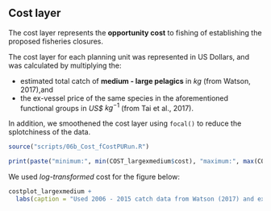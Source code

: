 ## Cost layer

The cost layer represents the **opportunity cost** to fishing of establishing the proposed fisheries closures.

The cost layer for each planning unit was represented in US Dollars, and was calculated by multiplying the:

* estimated total catch of **medium - large pelagics** in *kg* (from Watson, 2017),and 
* the ex-vessel price of the same species in the aforementioned functional groups in *US$* $kg^{-1}$ (from Tai et al., 2017).

In addition, we smoothened the cost layer using `focal()` to reduce the splotchiness of the data.

``` r
source("scripts/06b_Cost_fCostPURun.R")
```
``` r
print(paste("minimum:", min(COST_largexmedium$cost), "maximum:", max(COST_largexmedium$cost), sep = " "))
```
We used *log-transformed* cost for the figure below:

```r
costplot_largexmedium +
  labs(caption = "Used 2006 - 2015 catch data from Watson (2017) and ex-vessel prices from Tai et al. (2017)")
```